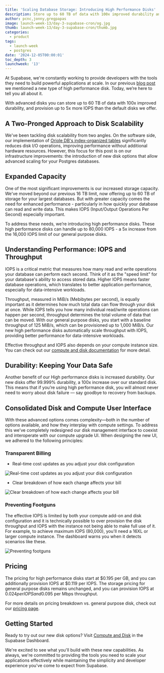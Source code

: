 ```yaml
---
title: 'Scaling Database Storage: Introducing High Performance Disks'
description: Store up to 60 TB of data with 100x improved durability and 5x more IOPS
author: pcnc,jonny,gregpapas
image: launch-week-13/day-3-supabase-cron/og.jpg
thumb: launch-week-13/day-3-supabase-cron/thumb.jpg
categories:
  - product
tags:
  - launch-week
  - postgres
date: '2024-12-05T00:00:01'
toc_depth: 3
launchweek: '13'
---
```


At Supabase, we're constantly working to provide developers with the tools they need to build powerful applications at scale. In our previous [blog post](https://supabase.com/blog/supabase-clickhouse-partnership#improved-disk-management) we mentioned a new type of high performance disk. Today, we’re here to tell you all about it.

With advanced disks you can store up to 60 TB of data with 100x improved durability, and provision up to 5x more IOPS than the default disks we offer.

## A Two-Pronged Approach to Disk Scalability

We've been tackling disk scalability from two angles. On the software side, our implementation of [Oriole DB's index-organized tables](https://www.orioledb.com/blog/orioledb-beta7-benchmarks) significantly reduces disk I/O operations, improving performance without additional hardware resources. However, this focus for this post is on our infrastructure improvements: the introduction of new disk options that allow advanced scaling for your Postgres databases.

## Expanded Capacity

One of the most significant improvements is our increased storage capacity. We've moved beyond our previous 16 TB limit, now offering up to 60 TB of storage for your largest databases. But with greater capacity comes the need for enhanced performance - particularly in how quickly your database can read and write data. This makes IOPS (Input/Output Operations Per Second) especially important.

To address these needs, we’re introducing high performance disks. These high performance disks can handle up to 80,000 IOPS - a 5x increase from the 16,000 IOPS limit of our general purpose disks.

## Understanding Performance: IOPS and Throughput

IOPS is a critical metric that measures how many read and write operations your database can perform each second. Think of it as the "speed limit" for your database's ability to access stored data. Higher IOPS means faster database operations, which translates to better application performance, especially for data-intensive workloads.

Throughput, measured in MiB/s (Mebibytes per second), is equally important as it determines how much total data can flow through your disk at once. While IOPS tells you how many individual read/write operations can happen per second, throughput determines the total volume of data that can be moved. With our general purpose disks, you start with a baseline throughput of 125 MiB/s, which can be provisioned up to 1,000 MiB/s. Our new high performance disks automatically scale throughput with IOPS, providing better performance for data-intensive workloads.

Effective throughput and IOPS also depends on your compute instance size. You can check out our [compute and disk documentation](https://supabase.com/docs/guides/platform/compute-and-disk#compute-size) for more detail.

## Durability: Keeping Your Data Safe

Another benefit of our High performance disks is increased durability. Our new disks offer 99.999% durability, a 100x increase over our standard disk. This means that if you’re using high performance disk, you will almost never need to worry about disk failure — say goodbye to recovery from backups.

## Consolidated Disk and Compute User Interface

With these advanced options comes complexity—both in the number of options available, and how they interplay with compute settings. To address this we've completely redesigned our disk management interface to coexist and interoperate with our compute upgrade UI. When designing the new UI, we adhered to the following principles:

### Transparent Billing

- Real-time cost updates as you adjust your disk configuration

<Img
  alt="Real-time cost updates as you adjust your disk configuration"
  src="/images/blog/launch-week-13/disks/billing-1.png"
/>

- Clear breakdown of how each change affects your bill

<Img
  alt="Clear breakdown of how each change affects your bill"
  src="/images/blog/launch-week-13/disks/billing-2.png"
/>

### Preventing Footguns

The effective IOPS is limited by both your compute add-on and disk configuration and it is technically possible to over provision the disk throughput and IOPS with the instance not being able to make full use of it. For example, to achieve maximum IOPS (80,000), you'll need a 16XL or larger compute instance. The dashboard warns you when it detects scenarios like these.

<Img alt="Preventing footguns" src="/images/blog/launch-week-13/disks/footgun.png" />

## Pricing

The pricing for high performance disks start at $0.195 per GB, and you can additionally provision IOPS at $0.119 per IOPS. The storage pricing for general purpose disks remains unchanged, and you can provision IOPS at $0.024 per IOPS and 0.095$ per Mbps throughput.

For more details on pricing breakdown vs. general purpose disk, check out our [pricing page](https://supabase.com/pricing).

## Getting Started

Ready to try out our new disk options? Visit [Compute and Disk](https://supabase.com/dashboard/project/_/settings/compute-and-disk) in the Supabase Dashboard.

We're excited to see what you'll build with these new capabilities. As always, we're committed to providing the tools you need to scale your applications effectively while maintaining the simplicity and developer experience you've come to expect from Supabase.
